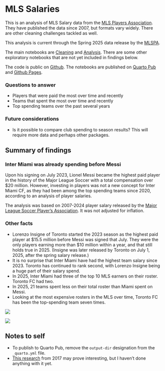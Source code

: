 # MLS Salaries

This is an analysis of MLS Salary data from the [MLS Players Association](https://mlsplayers.org/resources/salary-guide). They have published the data since 2007, but formats vary widely. There are other cleaning challenges tackled as well.

::: callout-important
This analysis is current through the Spring 2025 data release by the [MLSPA](https://mlsplayers.org/resources/salary-guide).
:::

The main notebooks are [Cleaning](01-cleaning.qmd) and [Analysis](02-analysis.qmd). There are some other exploratory notebooks that are not yet included in findings below.

The code is public on [Github](https://github.com/utdata/rwd-mls-salaries). The notebooks are published on [Quarto Pub](https://christianmcdonald.quarto.pub/mls-salaries/) and [Github Pages](https://utdata.github.io/mls-salaries/).

### Questions to answer

-   Players that were paid the most over time and recently
-   Teams that spent the most over time and recently
-   Top spending teams over the past several years

### Future considerations

-   Is it possible to compare club spending to season results? This will require more data and perhaps other packages.

## Summary of findings

### Inter Miami was already spending before Messi

Upon his signing on July 2023, Lionel Messi became the highest paid player in the history of the Major League Soccer with a total compensation over \$20 million. However, investing in players was not a new concept for Inter Miami CF, as they had been among the top spending teams since 2020, according to an analysis of player salaries.

The analysis was based on 2007-2024 player salary released by the [Major League Soccer Player's Association](https://mlsplayers.org/resources/salary-guide). It was not adjusted for inflation.

### Other facts

-   Lorenzo Insigne of Toronto started the 2023 season as the highest paid player at \$15.5 million before Messi was signed that July. They were the only players earning more than \$10 million within a year, and that still holds true in 2025. (Insigne was later released by Toronto on July 1, 2025, after the spring salary release.)
-   It is no surprise that Inter Miami have had the highest team salary since 2023. Toronto has continued to rank second, with Lorenzo Insigne being a huge part of their salary spend.
-   In 2025, Inter Miami had three of the top 10 MLS earners on their roster. Toronto FC had two.
-   In 2025, 21 teams spent less on their total roster than Miami spent on Messi.
-   Looking at the most expensive rosters in the MLS over time, Toronto FC has been the top-spending team seven times.

![](figures/team-salary-recent.png)

![](figures/sal_team_rank.png)

## Notes to self

-   To publish to Quarto Pub, remove the `output-dir` designation from the `_quarto.yml` file.
-   [This research](https://static1.squarespace.com/static/5b141b4a2714e53264a3db7d/t/5b14224703ce643a99571d4a/1528046159698/Goldberg_MLS_Salaries.pdf) from 2017 may prove interesting, but I haven't done anything with it yet.
